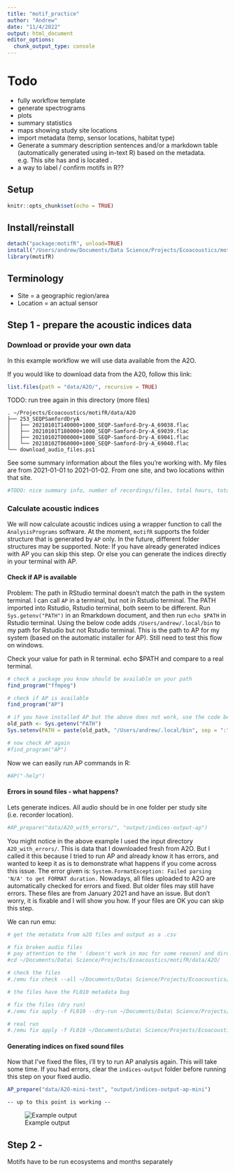 ```yaml
---
title: "motif_practice"
author: "Andrew"
date: "11/4/2022"
output: html_document
editor_options: 
  chunk_output_type: console
---
```

# Todo
- fully workflow template
- generate spectrograms
- plots
- summary statistics
- maps showing study site locations 
- import metadata (temp, sensor locations, habitat type)
- Generate a summary description sentences and/or a markdown table (automatically generated using in-text R) based on the metadata. e.g. This site has <properties> and is located <sitelocation>. 
- a way to label / confirm motifs in R??

## Setup
```r
knitr::opts_chunk$set(echo = TRUE)
```

## Install/reinstall
```r
detach("package:motifR", unload=TRUE)
install("/Users/andrew/Documents/Data Science/Projects/Ecoacoustics/motifR")
library(motifR)
```

## Terminology

- Site = a geographic region/area
- Location = an actual sensor

## Step 1 - prepare the acoustic indices data

### Download or provide your own data

In this example workflow we will use data available from the A2O.

If you would like to download data from the A20, follow this link: 

```r
list.files(path = "data/A2O/", recursive = TRUE)
```

TODO: run tree again in this directory (more files)
```
. ~/Projects/Ecoacoustics/motifR/data/A2O
├── 253_SEQPSamfordDryA
│   ├── 20210101T140000+1000_SEQP-Samford-Dry-A_69038.flac
│   ├── 20210101T180000+1000_SEQP-Samford-Dry-A_69039.flac
│   ├── 20210102T000000+1000_SEQP-Samford-Dry-A_69041.flac
│   └── 20210102T060000+1000_SEQP-Samford-Dry-A_69040.flac
└── download_audio_files.ps1
```

See some summary information about the files you're working with. My files are from 2021-01-01 to 2021-01-02. From one site, and two locations within that site.  
```r
#TODO: nice summary info, number of recordings/files, total hours, total sites etc
```

### Calculate acoustic indices

We will now calculate acoustic indices using a wrapper function to call the `AnalysisPrograms` software. At the moment, `motifR` supports the folder structure that is generated by `AP` only. In the future, different folder structures may be supported. Note: If you have already generated indices with AP you can skip this step. Or else you can generate the indices directly in your terminal with AP. 

#### Check if AP is available

Problem: The path in RStudio terminal doesn't match the path in the system terminal. I can call `AP` in a terminal, but not in Rstudio terminal. The PATH imported into Rstudio, Rstudio terminal, both seem to be different. Run `Sys.getenv("PATH")` in an Rmarkdown document, and then run `echo $PATH` in Rstudio terminal. Using the below code adds `/Users/andrew/.local/bin` to my path for Rstudio but not Rstudio terminal. This is the path to AP for my system (based on the automatic installer for AP). Still need to test this flow on windows.  

Check your value for path in R terminal. echo $PATH and compare to a real terminal. 

```r
# check a package you know should be available on your path
find_program("ffmpeg")

# check if AP is available
find_program("AP")

# if you have installed AP but the above does not work, use the code below:
old_path <- Sys.getenv("PATH")
Sys.setenv(PATH = paste(old_path, "/Users/andrew/.local/bin", sep = ":"))

# now check AP again
#find_program("AP")
```

Now we can easily run AP commands in R: 
```r
#AP("-help")
```

#### Errors in sound files - what happens?

Lets generate indices. All audio should be in one folder per study site (i.e. recorder location).
```r
#AP_prepare("data/A2O_with_errors/", "output/indices-output-ap")
```

You might notice in the above example I used the input directory `A2O_with_errors/`. This is data that I downloaded fresh from A2O. But I called it this because I tried to run AP and already know it has errors, and wanted to keep it as is to demonstrate what happens if you come across this issue. The error given is: `System.FormatException: Failed parsing 'N/A' to get FORMAT duration.` 
Nowadays, all files uploaded to A2O are automatically checked for errors and fixed. But older files may still have errors. These files are from January 2021 and have an issue. But don't worry, it is fixable and I will show you how. If your files are OK you can skip this step. 

We can run emu:
```r
# get the metadata from a2O files and output as a .csv

# fix broken audio files
# pay attention to the ' (doesn't work in mac for some reason) and directory structure. use backslashes to escape a space. use cd to check if your path is correct. 
#cd ~/Documents/Data\ Science/Projects/Ecoacoustics/motifR/data/A2O/

# check the files
#./emu fix check --all ~/Documents/Data\ Science/Projects/Ecoacoustics/motifR/data/A2O/**/*.flac

# the files have the FL010 metadata bug

# fix the files (dry run)
#./emu fix apply -f FL010 --dry-run ~/Documents/Data\ Science/Projects/Ecoacoustics/motifR/data/A2O/**/*.flac

# real run
#./emu fix apply -f FL010 ~/Documents/Data\ Science/Projects/Ecoacoustics/motifR/data/A2O/**/*.flac
```

#### Generating indices on fixed sound files

Now that I've fixed the files, i'll try to run AP analysis again. This will take some time. If you had errors, clear the `indices-output` folder before running this step on your fixed audio. 

```r
AP_prepare("data/A2O-mini-test", "output/indices-output-ap-mini")
```

`-- up to this point is working --`

![Example output](motif_practice_insertimage_1.png)

## Step 2 -

Motifs have to be run ecosystems and months separately 



